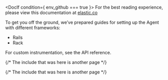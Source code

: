 



<DocIf condition={ env_github === true }>
<DocCallOut title="Note">
For the best reading experience,
please view this documentation at
[elastic.co](https://www.elastic.co/guide/en/apm/agent/ruby/current/set-up.html)
</DocCallOut>
</DocIf>

<div id="set-up"></div>

To get you off the ground, we’ve prepared guides for setting up the Agent with different frameworks:

 * <DocLink id="serverlessObservabilityApmAgentsRubyGetStarted">Rails</DocLink>
 * <DocLink id="serverlessObservabilityApmAgentsRubyGetStarted">Rack</DocLink>

For custom instrumentation, see the <DocLink id="serverlessObservabilityApmAgentsRubyApi">API reference</DocLink>.

{/* The include that was here is another page */}

{/* The include that was here is another page */}
